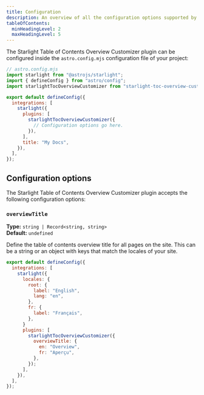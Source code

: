 ```yaml
---
title: Configuration
description: An overview of all the configuration options supported by the Starlight Table of Contents Overview Customizer plugin.
tableOfContents:
  minHeadingLevel: 2
  maxHeadingLevel: 5
---
```


The Starlight Table of Contents Overview Customizer plugin can be configured inside the `astro.config.mjs` configuration file of your project:

```js {11}
// astro.config.mjs
import starlight from "@astrojs/starlight";
import { defineConfig } from "astro/config";
import starlightTocOverviewCustomizer from "starlight-toc-overview-customizer";

export default defineConfig({
  integrations: [
    starlight({
      plugins: [
        starlightTocOverviewCustomizer({
          // Configuration options go here.
        }),
      ],
      title: "My Docs",
    }),
  ],
});
```

## Configuration options

The Starlight Table of Contents Overview Customizer plugin accepts the following configuration options:

### `overviewTitle`

**Type:** `string | Record<string, string>`  
**Default:** `undefined`

Define the table of contents overview title for all pages on the site. This can be a string or an object with keys that match the locales of your site.

```js
export default defineConfig({
  integrations: [
    starlight({
      locales: {
        root: {
          label: "English",
          lang: "en",
        },
        fr: {
          label: "Français",
        },
      }
      plugins: [
        starlightTocOverviewCustomizer({
          overviewTitle: {
            en: "Overview",
            fr: "Aperçu",
          },
        });
      ],
    }),
  ],
});
```
